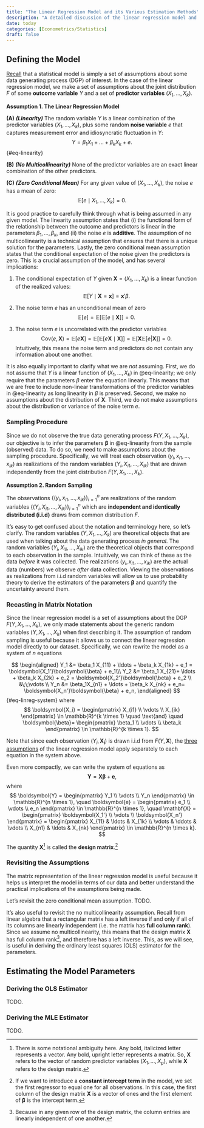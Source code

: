 ```yaml
---
title: "The Linear Regression Model and its Various Estimation Methods"
description: "A detailed discussion of the linear regression model and the standard estimation methods associated with it."
date: today
categories: [Econometrics/Statistics]
draft: false
---
```


## Defining the Model 

[Recall](statistical-modeling.qmd) that a statistical model is simply a set of assumptions about some data generating process (DGP) of interest. In the case of the linear regression model, we make a set of assumptions about the joint distribution $F$ of some **outcome variable** $Y$ and a set of **predictor variables** $(X_1, \ldots, X_k)$.

:::{.assumption-box #assump-linreg}

**Assumption 1. The Linear Regression Model**

**(A)** ***(Linearity)*** The random variable $Y$ is a linear combination of the predictor variables $(X_1,\ldots, X_k)$, plus some random **noise variable** $e$ that captures measurement error and idiosyncratic fluctuation in $Y$:
$$
Y = \beta_1X_1 + \ldots + \beta_kX_k + e.
$${#eq-linearity}

**(B)** ***(No Multicollinearity)*** None of the predictor variables are an exact linear combination of the other predictors.

**(C)** ***(Zero Conditional Mean)*** For any given value of $(X_1, \ldots, X_k)$, the noise $e$ has a mean of zero: 
$$
\mathbb{E}[e \mid X_1, \ldots , X_k] = 0.
$$
:::

It is good practice to carefully think through what is being assumed in any given model. The linearity assumption states that (i) the functional form of the relationship between the outcome and predictors is linear in the parameters $\beta_1, \ldots, \beta_k$, and (ii) the noise $e$ is **additive**. The assumption of no multicollinearity is a technical assumption that ensures that there is a unique solution for the parameters. Lastly, the zero conditional mean assumption states that the conditional expectation of the noise given the predictors is zero. This is a crucial assumption of the model, and has several implications: 

1. The conditional expectation of $Y$ given $\boldsymbol{X}=(X_1, \ldots, X_k)$ is a linear function of the realized values:
$$
\mathbb{E}[Y \mid \boldsymbol{X} = \boldsymbol{x}] = \boldsymbol{x}'\beta. 
$$
2. The noise term $e$ has an unconditional mean of zero
$$
\mathbb{E}[e] = \mathbb{E}[\mathbb{E}[e \mid \boldsymbol{X}]] = 0.
$$

3. The noise term $e$ is uncorrelated with the predictor variables
$$
\text{Cov}(e, \boldsymbol{X}) = \mathbb{E}[e \boldsymbol{X}] = \mathbb{E}\big[\mathbb{E}[e\boldsymbol{X} \mid \boldsymbol{X}]\big] = \mathbb{E}\big[\boldsymbol{X}\mathbb{E}[e|\boldsymbol{X}]\big]=0.
$$
Intuitively, this means the noise term and predictors do not contain any information about one another.



It is also equally important to clarify what we are *not* assuming. First, we do not assume that $Y$ is a linear function of $(X_1, \ldots, X_k)$ in @eq-linearity; we only require that the parameters $\beta$ enter the equation linearly. This means that we are free to include non-linear transformations of the predictor variables in @eq-linearity as long linearity in $\beta$ is preserved. Second, we make no assumptions about the distribution of $\boldsymbol{X}$. Third, we do not make assumptions about the distribution or variance of the noise term $e$.


### Sampling Procedure 

Since we do not observe the true data generating process $F(Y, X_1, \ldots, X_k)$, our objective is to infer the parameters $\boldsymbol{\beta}$ in @eq-linearity from the sample (observed) data. To do so, we need to make assumptions about the sampling procedure. Specifically, we will treat each observation $(y_i, x_{i1}, \ldots, x_{ik})$ as realizations of the random variables $(Y_i, X_{i1}, \ldots, X_{ik})$ that are drawn independently from the joint distribution $F(Y, X_1, \ldots, X_k)$.

::: {.assumption-box}

**Assumption 2. Random Sampling**

The observations $\{(y_i, x_{i1}, \ldots, x_{ik})\}^n_{i=1}$ are realizations of the random variables $\{(Y_i, X_{i1}, \ldots , X_{ik})\}_{i=1}^n$ which are **independent and identically distributed (i.i.d)** draws from common distribution $F$. 
::: 

It's easy to get confused about the notation and terminology here, so let's clarify. The random variables $(Y, X_1, \ldots, X_k)$ are theoretical objects that are used when talking about the data generating process *in general*. The random variables $(Y_i, X_{1i}, \ldots, X_{ik})$ are the theoretical objects that correspond to each observation in the sample. Intuitively, we can think of these as the data *before* it was collected. The realizations $(y_i, x_{i1}, \ldots, x_{ik})$ are the actual data (numbers) we observe *after* data collection. Viewing the observations as realizations from i.i.d random variables will allow us to use probability theory to derive the estimators of the parameters $\boldsymbol{\beta}$ and quantify the uncertainty around them.

### Recasting in Matrix Notation 

Since the linear regression model is a set of assumptions about the DGP $F(Y, X_1, \ldots, X_k)$, we only made statements about the generic random variables $(Y, X_1, \ldots, X_k)$ when first describing it. The assumption of random sampling is useful because it allows us to connect the linear regression model directly to our dataset. Specifically, we can rewrite the model as a system of $n$ equations 

$$
\begin{aligned}
Y_1 &= \beta_1 X_{11} + \ldots + \beta_k X_{1k} + e_1 = \boldsymbol{X_1'}\boldsymbol{\beta} + e_1\\\ 
Y_2 &= \beta_1 X_{21}+ \ldots + \beta_k X_{2k} + e_2 = \boldsymbol{X_2'}\boldsymbol{\beta} + e_2 \\
&\;\;\vdots \\
Y_n &= \beta_1X_{n1} + \ldots + \beta_k X_{nk} + e_n= \boldsymbol{X_n'}\boldsymbol{\beta} + e_n,
\end{aligned}
$${#eq-linreg-system}
where
$$
\boldsymbol{X_i} = \begin{pmatrix} X_{i1} \\ \vdots \\ X_{ik} \end{pmatrix} \in \mathbb{R}^{k \times 1} \quad  \text{and} \quad \boldsymbol{\beta}= \begin{pmatrix} \beta_1 \\ \vdots \\ \beta_k \end{pmatrix} \in \mathbb{R}^{k \times 1}.
$$

Note that since each observation $(Y_i, \boldsymbol{X_i})$ is drawn i.i.d from $F(Y, \boldsymbol{X})$, the [three assumptions](#assump-linreg) of the linear regression model apply separately to each equation in the system above.

Even more compactly, we can write the system of equations as 
$$
\boldsymbol{Y} = \mathbf{X}\boldsymbol{\beta} + \boldsymbol{e},
$$
where 
$$
\boldsymbol{Y} = \begin{pmatrix} Y_1 \\ \vdots \\ Y_n \end{pmatrix} \in \mathbb{R}^{n \times 1}, \quad \boldsymbol{e} = \begin{pmatrix} e_1 \\ \vdots \\ e_n \end{pmatrix} \in \mathbb{R}^{n \times 1}, \quad  \mathbf{X} = \begin{pmatrix} \boldsymbol{X_1'} \\ \vdots \\ \boldsymbol{X_n'} \end{pmatrix} = \begin{pmatrix} X_{11} & \ldots & X_{1k} \\ \vdots & \ddots & \vdots \\ X_{n1} & \ldots & X_{nk} \end{pmatrix} \in \mathbb{R}^{n \times k}.
$$

The quantity $\mathbf{X}$[^1] is called the **design matrix**.[^2] 

### Revisiting the Assumptions 
The matrix representation of the linear regression model is useful because it helps us interpret the model in terms of our data and better understand the practical implications of the assumptions being made.

Let's revisit the zero conditional mean assumption. TODO.

It's also useful to revisit the no multicollinearity assumption. Recall from linear algebra that a rectangular matrix has a left inverse if and only if all of its columns are linearly independent (i.e. the matrix has **full column rank**). Since we assume no multicollinearity, this means that the design matrix $\mathbf{X}$ has full column rank[^3], and therefore has a left inverse. This, as we will see, is useful in deriving the ordinary least squares (OLS) estimator for the parameters. 

## Estimating the Model Parameters 


### Deriving the OLS Estimator
TODO.

### Deriving the MLE Estimator
TODO.

[^1]: There is some notational ambiguity here. Any bold, italicized letter represents a vector. Any bold, upright letter represents a matrix. So, $\boldsymbol{X}$ refers to the vector of random predictor variables $(X_1, \ldots, X_p)$, while $\mathbf{X}$ refers to the design matrix. 
[^2]: If we want to introduce a **constant intercept term** in the model, we set the first regressor to equal one for all observations. In this case, the first column of the design matrix $\mathbf{X}$ is a vector of ones and the first element of $\boldsymbol{\beta}$ is the intercept term.
[^3]: Because in any given row of the design matrix, the column entries are linearly independent of one another. 
